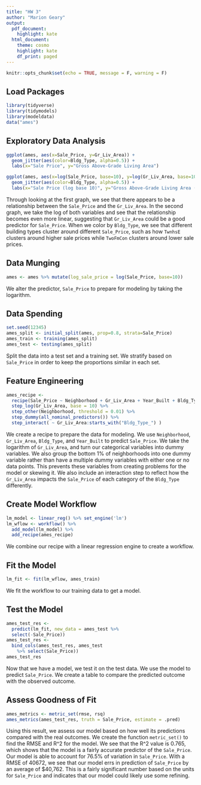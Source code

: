 ```yaml
---
title: "HW 3"
author: "Marion Geary"
output:
  pdf_document: 
    highlight: kate
  html_document:
    theme: cosmo
    highlight: kate
    df_print: paged
---
```


```r
knitr::opts_chunk$set(echo = TRUE, message = F, warning = F)
```

## Load Packages

```r
library(tidyverse)
library(tidymodels)
library(modeldata)
data("ames")
```

## Exploratory Data Analysis

```r
ggplot(ames, aes(x=Sale_Price, y=Gr_Liv_Area)) +
  geom_jitter(aes(color=Bldg_Type, alpha=0.5)) +
  labs(x="Sale Price", y="Gross Above-Grade Living Area")

ggplot(ames, aes(x=log(Sale_Price, base=10), y=log(Gr_Liv_Area, base=10))) +
  geom_jitter(aes(color=Bldg_Type, alpha=0.5)) +
  labs(x="Sale Price (log base 10)", y="Gross Above-Grade Living Area (log base 10)")
```

Through looking at the first graph, we see that there appears to be a relationship between the `Sale_Price` and the `Gr_Liv_Area`. In the second graph, we take the log of both variables and see that the relationship becomes even more linear, suggesting that `Gr_Liv_Area` could be a good predictor for `Sale_Price`. When we color by `Bldg_Type`, we see that different building types cluster around different `Sale_Price`, such as how `TwnhsE` clusters around higher sale prices while `TwoFmCon` clusters around lower sale prices.

## Data Munging

```r
ames <- ames %>% mutate(log_sale_price = log(Sale_Price, base=10))
```

We alter the predictor, `Sale_Price` to prepare for modeling by taking the logarithm.

## Data Spending

```r
set.seed(12345)
ames_split <- initial_split(ames, prop=0.8, strata=Sale_Price)
ames_train <- training(ames_split)
ames_test <- testing(ames_split)
```

Split the data into a test set and a training set. We stratify based on `Sale_Price` in order to keep the proportions similar in each set.

## Feature Engineering

```r
ames_recipe <-
  recipe(Sale_Price ~ Neighborhood + Gr_Liv_Area + Year_Built + Bldg_Type, data = ames_train) %>%
  step_log(Gr_Liv_Area, base = 10) %>%
  step_other(Neighborhood, threshold = 0.01) %>%
  step_dummy(all_nominal_predictors()) %>%
  step_interact( ~ Gr_Liv_Area:starts_with("Bldg_Type_") )
```

We create a recipe to prepare the data for modeling. We use `Neighborhood`, `Gr_Liv_Area`, `Bldg_Type`, and `Year_Built` to predict `Sale_Price`. We take the logarithm of `Gr_Liv_Area`, and turn our categorical variables into dummy variables. We also group the bottom 1% of neighborhoods into one dummy variable rather than have a multiple dummy variables with either one or no data points. This prevents these variables from creating problems for the model or skewing it. We also include an interaction step to reflect how the `Gr_Liv_Area` impacts the `Sale_Price` of each category of the `Bldg_Type` differently.

## Create Model Workflow

```r
lm_model <- linear_reg() %>% set_engine('lm')
lm_wflow <- workflow() %>% 
  add_model(lm_model) %>% 
  add_recipe(ames_recipe)
```

We combine our recipe with a linear regression engine to create a workflow.

## Fit the Model

```r
lm_fit <- fit(lm_wflow, ames_train)
```

We fit the workflow to our training data to get a model.

## Test the Model

```r
ames_test_res <- 
  predict(lm_fit, new_data = ames_test %>% 
  select(-Sale_Price))
ames_test_res <- 
  bind_cols(ames_test_res, ames_test 
    %>% select(Sale_Price))
ames_test_res
```

Now that we have a model, we test it on the test data. We use the model to predict `Sale_Price`. We create a table to compare the predicted outcome with the observed outcome.

## Assess Goodness of Fit

```r
ames_metrics <- metric_set(rmse, rsq)
ames_metrics(ames_test_res, truth = Sale_Price, estimate = .pred)
```

Using this result, we assess our model based on how well its predictions compared with the real outcomes. We create the function `metric_set()` to find the RMSE and R^2 for the model. We see that the R^2 value is $0.765$, which shows that the model is a fairly accurate predictor of the `Sale_Price`. Our model is able to account for 76.5% of variation in `Sale_Price`. With a RMSE of 40672, we see that our model errs in prediction of `Sale_Price` by an average of $40,762. This is a fairly significant number based on the units for `Sale_Price` and indicates that our model could likely use some refining.
